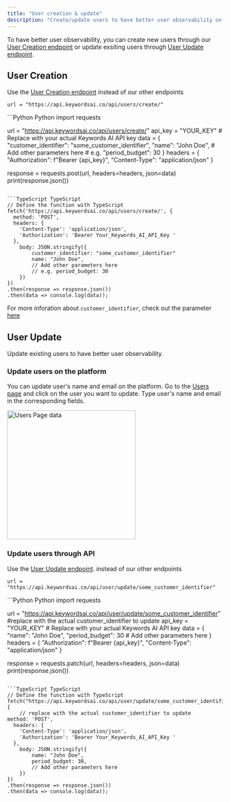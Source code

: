 ```yaml
---
title: "User creation & update"
description: "Create/update users to have better user observability on Keywords AI" 
---
```


To have better user observability, you can create new users through our [User Creation endpoint](/api-endpoints/async-endpoints/user-creation-endpoint) or update exsiting users through [User Update endpoint](/api-endpoints/async-endpoints/user-update-endpoint). 

## User Creation
<Note>Use the [User Creation endpoint](/api-endpoints/async-endpoints/user-creation-endpoint) instead of our other endpoints</Note>
```
url = "https://api.keywordsai.co/api/users/create/"
```
<CodeGroup>
```Python Python
import requests

url = "https://api.keywordsai.co/api/users/create/"
api_key = "YOUR_KEY" # Replace with your actual Keywords AI API key
data = {
    "customer_identifier": "some_customer_identifier",
    "name": "John Doe",
    # Add other parameters here 
    # e.g. "period_budget": 30
}
headers = {
    "Authorization": f"Bearer {api_key}",
    "Content-Type": "application/json"
}

response = requests.post(url, headers=headers, json=data)
print(response.json())

```

```TypeScript TypeScript
// Define the function with TypeScript
fetch('https://api.keywordsai.co/api/users/create/', {
  method: 'POST',
  headers: {
    'Content-Type': 'application/json',
    'Authorization': 'Bearer Your_Keywords_AI_API_Key '
  },
    body: JSON.stringify({
        customer_identifier: "some_customer_identifier"
        name: "John Doe",
        // Add other parameters here 
        // e.g. period_budget: 30
    })
})
.then(response => response.json())
.then(data => console.log(data));
```
</CodeGroup>

For more inforation about `customer_identifier`, check out the parameter [here](/features/generation/customer-identifier)

## User Update
Update existing users to have better user observability.

### Update users on the platform
You can update user's name and email on the platform. Go to the [Users page](https://platform.keywordsai.co/platform/users) and click on the user you want to update. Type user's name and email in the corresponding fields.

<img width="300" src="/images/users-page/user-edit.png" alt="Users Page data" />

### Update users through API

<Note>Use the [User Update endpoint](/api-endpoints/async-endpoints/user-update-endpoint). instead of our other endpoints</Note>
```
url = "https://api.keywordsai.co/api/user/update/some_customer_identifier"
```
 <CodeGroup>
```Python Python
import requests

url = "https://api.keywordsai.co/api/user/update/some_customer_identifier" #replace with the actual customer_identifier to update
api_key = "YOUR_KEY" # Replace with your actual Keywords AI API key
data = {
    "name": "John Doe",
    "period_budget": 30
    # Add other parameters here
}
headers = {
    "Authorization": f"Bearer {api_key}",
    "Content-Type": "application/json"
}

response = requests.patch(url, headers=headers, json=data)
print(response.json())
```

```TypeScript TypeScript
// Define the function with TypeScript
fetch("https://api.keywordsai.co/api/user/update/some_customer_identifier", { 
    // replace with the actual customer_identifier to update
method: 'POST',
  headers: {
    'Content-Type': 'application/json',
    'Authorization': 'Bearer Your_Keywords_AI_API_Key '
  },
    body: JSON.stringify({
        name: "John Doe",
        period_budget: 30,
        // Add other parameters here
    })
})
.then(response => response.json())
.then(data => console.log(data));
```
 </CodeGroup>
